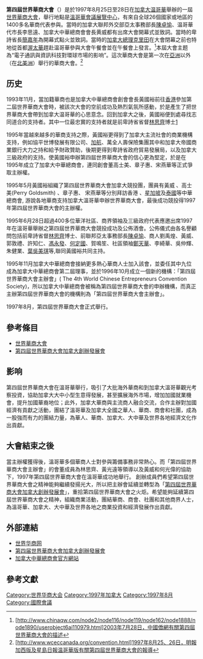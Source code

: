{{Link style|time=2015-12-12T04:12:37+00:00}}
'''第四屆世界華商大會'''（{{lang-en|The 4th World Chinese Entrepreneurs Convention}}）是於1997年8月25日至28日在[[加拿大|加拿大]][[温哥華|温哥華]]舉辦的一屆[[世界華商大會|世界華商大會]]，舉行地點是[[溫哥華會議展覽中心|溫哥華會議展覽中心]]，有來自全球26個國家或地區的1400多名華商代表参與。當時的加拿大聯邦外交部亞太事務部長[[陳卓愉|陳卓愉]]、温哥華代市長李思遠、加拿大中華總商會會長黄威都有出席大會開幕式並致詞。當時的卑詩省長[[:en:Glen_Clark|簡嘉年]]為開幕式點火並致詞。當時的[[加拿大總理|加拿大總理]][[克里田|克里田]]在大會閉幕之前也特地從首都[[渥太華|渥太華]]趕赴温哥華參與大會午餐會並在午餐會上發言。<ref name=>[http://www.chinaqw.com/node2/node116/node119/node162/node1888/node1890/userobject6ai110979.html]2003年7月28日，中國僑網有關第四屆世界華商大會的描述</ref>本屆大會主题為“電子通訊與資訊科技對環球市場的影响”。這次華商大會是第一次在[[亞洲|亞洲]]以外（在[[北美洲|北美洲]]）舉行的華商大會。<ref name=>[http://www.wceccanada.org/convention.html]1997年8月25、26日，明報加西版及星島日報温哥華版有關第四屆世界華商大會的報導</ref>

==历史==
1993年11月，當加籍華商也是加拿大中華總商會創會會長黃國裕前往[[香港|香港]]參加第二屆世界華商大會時，被該次大會的空前成功及熱烈氣氛所感動，於是產生了把世界華商大會帶到加拿大温哥華的心思意念。回到加拿大之後，黃國裕便到處尋找志同道合的支持者。其中一位最忠實的支持者就是前卑詩省省督[[林思齊|林思齊]]博士[http://www.wceccanada.org/concept.html]

1995年當越來越多的華商支持之際，黃國裕更得到了加拿大主流社會的商業機構支持，例如協平世博發展有限公司、[[:en:Canadian_Airlines|加航]]、萬全人壽保險集團其中和加拿大帝國商業銀行大力之持和給予財政贊助，後期更得到卑詩省政府貿易發展局，以及加拿大三級政府的支持。使黃國裕申辦第四屆世界華商大會的信心更為堅定，於是在1995年成立了加拿大中華總商會，連同創會董高士美、章子惠、宋燕華等正式爭取主辦權。

1995年5月黃國裕組織了第四屆世界華商大會加拿大競投團，團員有黃威 、高士美(Perry Goldsmith) 、章子惠、 宋燕華等分別拜訪香港 、[[星加坡|星加坡]]及[[泰國|泰國]]等中華總商會, 游說各地華商支持加拿大溫哥華申辦世界華商大會，最後成功競投得1997年第四屆世界華商大會的主辦權。

1995年6月28日超過400多位華洋社區、商界領袖及三級政府代表應邀出席1997年在溫哥華舉辦之第四屆世界華商大會競投成功及公佈酒會。公佈儀式由各名譽顧問包括前卑詩省督[[林思齊|林思齊]]博士、前聯邦亞太事務部長[[陳卓愉|陳卓愉]]、商人劉禹煌、黃威、郭敦禮、許知仁、[[馮永發|馮永發]]、[[何定國|何定國]]、賀鳴笙、社區領袖[[鄭天華|鄭天華]]、李綺華、吳仲輝、朱健業、[[葉吳美琪|葉吳美琪]]等,聯同黃國裕共同主持。

1995年11月加拿大中華總商會接納更多熱心華商人士加入該會，並委任其中九位成為加拿大中華總商會第二屆理事，並於1996年10月成立一個新的機構：「第四屆世界華商大會主辦會」( The 4th World Chinese Entrepreneurs Convention Society)，所以加拿大中華總商會被稱為第四屆世界華商大會的申辦機構，而真正主辦第四屆世界華商大會的機構則為「第四屆世界華商大會主辦會」。

1997年8月，第四屆世界華商大會正式舉行。

==參考條目==
*[[世界華商大會|世界華商大會]]
*[[第四屆世界華商大會加拿大創辦發展會|第四屆世界華商大會加拿大創辦發展會]]

==影响==
第四屆世界華商大會在溫哥華舉行，吸引了大批海外華商和到加拿大溫哥華觀光考察投資，協助加拿大大中小型生意得發展，甚至擴展海外市場，增加加國就業機會，提升加國華裔地位；此外，加拿大華商與主流商人融合交流，合作主辦對加國經濟有貢獻之活動，團結了溫哥華及加拿大全國之華人、華商、商會和社團，成為一股強而有力的團結力量，為華人、華商、加拿大、大中華及世界各地經濟文化作出貢獻。

==大會結束之後==
當主辦權獲得後，溫哥華多個華商人士對參與籌備事務非常熱心。而「第四屆世界華商大會主辦會」的會董成員為林思齊、黃光遠等領導以及黃威和何光偉的協助下，1997年第四屆世界華商大會在溫哥華成功地舉行。 創辦成員們希望第四屆世界華商大會之精神能夠繼續發揚光大，所以把主辦會延續並轉型為「[[第四屆世界華商大會加拿大創辦發展會|第四屆世界華商大會加拿大創辦發展會]]」，重拾第四屆世界華商大會之火炬。希望能夠延續第四屆世界華商大會之精神，組織商業活動，團結華商、商會、社團和其他商界人士，為溫哥華、加拿大、大中華及世界各地之商業投資和經濟發展作出貢獻。

==外部連結==
*[http://www.wcbn.com.sg/ 世界华商网]
*[http://www.wceccanada.org/ 第四届世界華商大會加拿大創辦發展會]
*[http://www.ces-ca.net/events.html 加拿大中華總商會官方網站]{{dead link|date=2018年4月 |bot=InternetArchiveBot |fix-attempted=yes }}

==參考文獻==
<references/>

{{华人地区}}
[[Category:世界华商大会|Category:世界华商大会]]
[[Category:1997年加拿大|Category:1997年加拿大]]
[[Category:1997年8月|Category:1997年8月]]
[[Category:國際會議|Category:國際會議]]